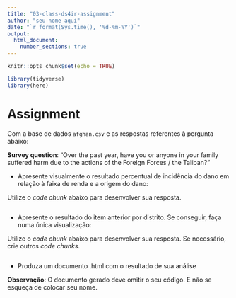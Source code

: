 ```yaml
---
title: "03-class-ds4ir-assignment"
author: "seu nome aqui"
date: "`r format(Sys.time(), '%d-%m-%Y')`"
output: 
  html_document:
    number_sections: true
---
```


```r
knitr::opts_chunk$set(echo = TRUE)
```

```r
library(tidyverse)
library(here)
```

# Assignment {-}

Com a base de dados `afghan.csv` e as respostas referentes à pergunta abaixo:

**Survey question**: "Over the past year, have you or anyone in your family suffered 
harm due to the actions of the Foreign Forces / the Taliban?"

- Apresente visualmente o resultado percentual de incidência do dano
em relação à faixa de renda e a origem do dano:

Utilize o *code chunk* abaixo para desenvolver sua resposta. 

```r

```

- Apresente o resultado do item anterior por distrito. Se conseguir, 
faça numa única visualização:

Utilize o *code chunk* abaixo para desenvolver sua resposta. Se necessário, crie 
outros *code chunks*.

```r


```


- Produza um documento .html com o resultado de sua análise

**Observação**: O documento gerado deve omitir o seu código. E não se esqueça de colocar seu nome.



